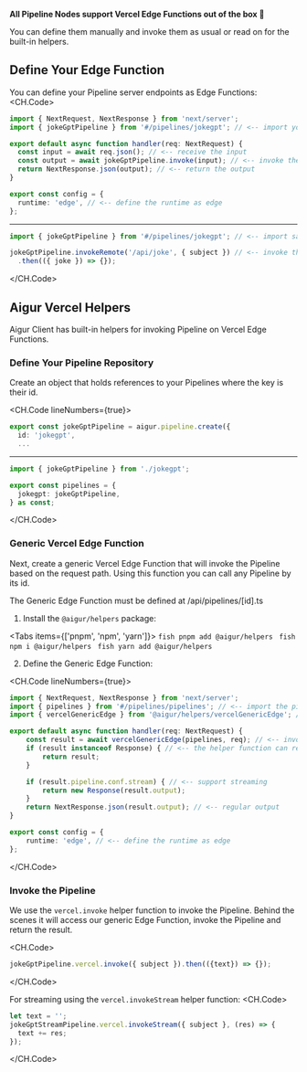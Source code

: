 
**All Pipeline Nodes support Vercel Edge Functions out of the box 🎉**

You can define them manually and invoke them as usual or read on for the built-in helpers.

## Define Your Edge Function
You can define your Pipeline server endpoints as Edge Functions:
<CH.Code>

```ts /api/joke.ts
import { NextRequest, NextResponse } from 'next/server';
import { jokeGptPipeline } from '#/pipelines/jokegpt'; // <-- import your pipeline

export default async function handler(req: NextRequest) {
  const input = await req.json(); // <-- receive the input
  const output = await jokeGptPipeline.invoke(input); // <-- invoke the pipeline
  return NextResponse.json(output); // <-- return the output
}

export const config = {
  runtime: 'edge', // <-- define the runtime as edge
};
```
---

```ts client.ts
import { jokeGptPipeline } from '#/pipelines/jokegpt'; // <-- import same pipeline

jokeGptPipeline.invokeRemote('/api/joke', { subject }) // <-- invoke the pipeline
  .then(({ joke }) => {}); 
```
</CH.Code>


## Aigur Vercel Helpers

Aigur Client has built-in helpers for invoking Pipeline on Vercel Edge Functions.

### Define Your Pipeline Repository
Create an object that holds references to your Pipelines where the key is their id.

<CH.Code lineNumbers={true}>
```ts jokegpt.ts focus=2 mark=2[8:14]
export const jokeGptPipeline = aigur.pipeline.create({
  id: 'jokegpt',
  ...
```

---

```ts pipelines/pipelines.ts mark=4[3:9]
import { jokeGptPipeline } from './jokegpt';

export const pipelines = {
  jokegpt: jokeGptPipeline,
} as const;

```
</CH.Code>


### Generic Vercel Edge Function
Next, create a generic Vercel Edge Function that will invoke the Pipeline based on the request path.
Using this function you can call any Pipeline by its id.

<Callout>
	The Generic Edge Function must be defined at /api/pipelines/[id].ts
</Callout>

1. Install the `@aigur/helpers` package:

<Tabs items={['pnpm', 'npm', 'yarn']}>
	<Tab>
		```fish
		pnpm add @aigur/helpers
		```
	</Tab>
	<Tab>
		```fish
		npm i @aigur/helpers
		```
	</Tab>
	<Tab>
		```fish
		yarn add @aigur/helpers
		```
	</Tab>
</Tabs>

2. Define the Generic Edge Function:

<CH.Code lineNumbers={true}>
```ts /api/[...pipeline].ts
import { NextRequest, NextResponse } from 'next/server';
import { pipelines } from '#/pipelines/pipelines'; // <-- import the pipelines
import { vercelGenericEdge } from '@aigur/helpers/vercelGenericEdge'; // <-- import the helper

export default async function handler(req: NextRequest) {
	const result = await vercelGenericEdge(pipelines, req); // <-- invoke the helper
	if (result instanceof Response) { // <-- the helper function can return error responses
		return result;
	}

	if (result.pipeline.conf.stream) { // <-- support streaming
		return new Response(result.output);
	}
	return NextResponse.json(result.output); // <-- regular output
}

export const config = {
	runtime: 'edge', // <-- define the runtime as edge
};

```
</CH.Code>


### Invoke the Pipeline

We use the `vercel.invoke` helper function to invoke the Pipeline. Behind the scenes it will access our generic Edge Function, invoke the Pipeline and return the result.

<CH.Code>
```ts index.ts mark=1[17:29]
jokeGptPipeline.vercel.invoke({ subject }).then(({text}) => {});
```
</CH.Code>

For streaming using the `vercel.invokeStream` helper function:
<CH.Code>
```ts index.ts mark=2[23:41]
let text = '';
jokeGptStreamPipeline.vercel.invokeStream({ subject }, (res) => {
  text += res;
});
```
</CH.Code>